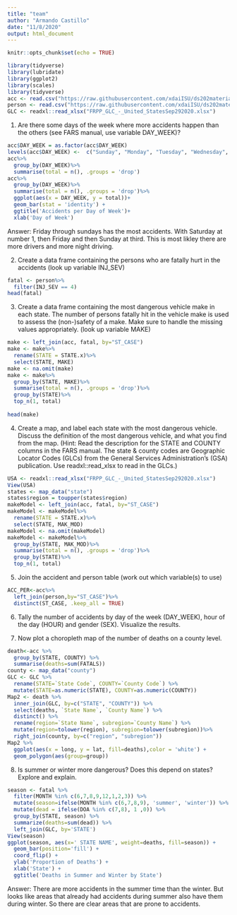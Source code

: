 ```yaml
---
title: "team"
author: "Armando Castillo"
date: "11/8/2020"
output: html_document
---
```


```r
knitr::opts_chunk$set(echo = TRUE)
```

```r
library(tidyverse)
library(lubridate) 
library(ggplot2)
library(scales)
library(tidyverse)
acc <- read.csv("https://raw.githubusercontent.com/xdaiISU/ds202materials/master/hwlabs/fars2017/accident.csv", stringsAsFactors = FALSE)
person <- read.csv("https://raw.githubusercontent.com/xdaiISU/ds202materials/master/hwlabs/fars2017/person.csv", stringsAsFactors = FALSE)
GLC <- readxl::read_xlsx("FRPP_GLC_-_United_StatesSep292020.xlsx")
```

1. Are there some days of the week where more accidents happen than the others (see FARS manual, use variable DAY_WEEK)?

```r
acc$DAY_WEEK = as.factor(acc$DAY_WEEK)
levels(acc$DAY_WEEK) <-  c("Sunday", "Monday", "Tuesday", "Wednesday", "Thursday", "Friday", "Saturday")
acc%>%
  group_by(DAY_WEEK)%>%
  summarise(total = n(), .groups = 'drop')
acc%>%
  group_by(DAY_WEEK)%>%
  summarise(total = n(), .groups = 'drop')%>%
  ggplot(aes(x = DAY_WEEK, y = total))+
  geom_bar(stat = 'identity') +
  ggtitle('Accidents per Day of Week')+
  xlab('Day of Week')
```

Answer:  Friday through sundays has the most accidents. With Saturday at number 1, then Friday and then Sunday at third. This is most likley there are more drivers and more night driving.


2. Create a data frame containing the persons who are fatally hurt in the accidents (look up variable INJ_SEV)

```r
fatal <- person%>%
  filter(INJ_SEV == 4)
head(fatal)
```

3. Create a data frame containing the most dangerous vehicle make in each state. The number of persons fatally hit in the vehicle make is used to assess the (non-)safety of a make. Make sure to handle the missing values appropriately. (look up variable MAKE)
```r
make <- left_join(acc, fatal, by="ST_CASE")
make <- make%>%
  rename(STATE = STATE.x)%>%
  select(STATE, MAKE)
make <- na.omit(make)
make <- make%>%
  group_by(STATE, MAKE)%>%
  summarise(total = n(), .groups = 'drop')%>%
  group_by(STATE)%>%
  top_n(1, total)
    
head(make)

```

4. Create a map, and label each state with the most dangerous vehicle. Discuss the definition of the most dangerous vehicle, and what you find from the map. (Hint: Read the description for the STATE and COUNTY columns in the FARS manual. The state & county codes are Geographic Locator Codes (GLCs) from the General Services Administration’s (GSA) publication. Use readxl::read_xlsx to read in the GLCs.)
```r
USA <- readxl::read_xlsx("FRPP_GLC_-_United_StatesSep292020.xlsx")
View(USA)
states <- map_data("state")
states$region = toupper(states$region)
makeModel <- left_join(acc, fatal, by="ST_CASE")
makeModel <- makeModel%>%
  rename(STATE = STATE.x)%>%
  select(STATE, MAK_MOD)
makeModel <- na.omit(makeModel)
makeModel <- makeModel%>%
  group_by(STATE, MAK_MOD)%>%
  summarise(total = n(), .groups = 'drop')%>%
  group_by(STATE)%>%
  top_n(1, total)

```

5. Join the accident and person table (work out which variable(s) to use)
```r
ACC_PER<-acc%>%
  left_join(person,by="ST_CASE")%>%
  distinct(ST_CASE, .keep_all = TRUE)
```

6. Tally the number of accidents by day of the week (DAY_WEEK), hour of the day (HOUR) and gender (SEX). Visualize the results.


7. Now plot a choropleth map of the number of deaths on a county level.
```r
death<-acc %>% 
  group_by(STATE, COUNTY) %>% 
  summarise(deaths=sum(FATALS))
county <- map_data("county")
GLC <- GLC %>% 
  rename(STATE=`State Code`, COUNTY=`County Code`) %>% 
  mutate(STATE=as.numeric(STATE), COUNTY=as.numeric(COUNTY))
Map2 <- death %>% 
  inner_join(GLC, by=c("STATE", "COUNTY")) %>% 
  select(deaths, `State Name`, `County Name`) %>% 
  distinct() %>%
  rename(region=`State Name`, subregion=`County Name`) %>% 
  mutate(region=tolower(region), subregion=tolower(subregion))%>% 
  right_join(county, by=c("region", "subregion"))
Map2 %>% 
  ggplot(aes(x = long, y = lat, fill=deaths),color = 'white') +
  geom_polygon(aes(group=group))

```

8. Is summer or winter more dangerous? Does this depend on states? Explore and explain.

```r
season <- fatal %>%
  filter(MONTH %in% c(6,7,8,9,12,1,2,3)) %>%
  mutate(season=ifelse(MONTH %in% c(6,7,8,9), 'summer', 'winter')) %>%
  mutate(dead = ifelse(DOA %in% c(7,8), 1 ,0)) %>%
  group_by(STATE, season) %>%
  summarize(deaths=sum(dead)) %>% 
  left_join(GLC, by='STATE')
View(season)
ggplot(season, aes(x=' STATE NAME', weight=deaths, fill=season)) + 
  geom_bar(position='fill') + 
  coord_flip() +
  ylab('Proportion of Deaths') +
  xlab('State') + 
  ggtitle('Deaths in Summer and Winter by State')
```

Answer: There are more accidents in the summer time than the winter. But looks like areas that already had accidents during summer also have them during winter. So there are clear areas that are prone to accidents.




